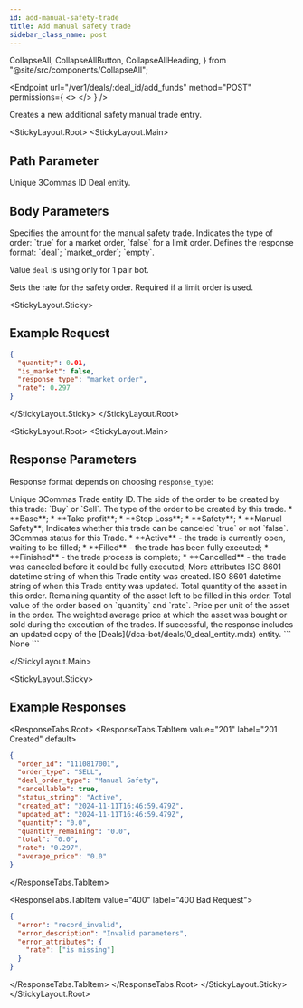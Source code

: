 ```yaml
---
id: add-manual-safety-trade
title: Add manual safety trade
sidebar_class_name: post
---
```


  CollapseAll,
  CollapseAllButton,
  CollapseAllHeading,
} from "@site/src/components/CollapseAll";

<Endpoint
  url="/ver1/deals/:deal_id/add_funds"
  method="POST"
  permissions={
    <>
      <Permission title="Permission" description="BOTS_WRITE" />
      <Permission title="Security" description="SIGNED" />
    </>
  }
/>

Creates a new additional safety manual trade entry.

<Separator />

<StickyLayout.Root>
<StickyLayout.Main>

## Path Parameter

<ApiParam name="deal_id" type="integer" id="deal_id" required>
  Unique 3Commas ID Deal entity.
</ApiParam>

## Body Parameters

<ApiParam name='quantity' type='number' id="quantity" required>
  Specifies the amount for the manual safety trade.
</ApiParam>
<ApiParam name='is_market' type='boolean' id="is_market" required>
  Indicates the type of order: `true` for a market order, `false` for a limit order.
</ApiParam>
<ApiParam name='response_type' type='string' id="response_type">
  Defines the response format: `deal`; `market_order`; `empty`.

Value `deal` is using only for 1 pair bot.

  <ParameterRange defaultVal="empty" />
</ApiParam>
<ApiParam name='rate' type='number' id="rate" required>
  Sets the rate for the safety order. Required if a limit order is used.
</ApiParam>
</StickyLayout.Main>

<StickyLayout.Sticky>

## Example Request

```json title="POST /ver1/deals/2295672969/add_funds"
{
  "quantity": 0.01,
  "is_market": false,
  "response_type": "market_order",
  "rate": 0.297
}
```

</StickyLayout.Sticky>
</StickyLayout.Root>

<StickyLayout.Root>
<StickyLayout.Main>

## Response Parameters

Response format depends on choosing `response_type`:

<Tabs>
<TabItem value="market_order" label="market_order" default>

<ApiParam name="order_id" type="integer" id="order_id">
  Unique 3Commas Trade entity ID.
</ApiParam>
<ApiParam name="order_type" type="string" id="order_type">
  The side of the order to be created by this trade: `Buy` or `Sell`.
</ApiParam>
<ApiParam name="deal_order_type" type="string" id="deal_order_type">
  The type of the order to be created by this trade.
  <CollapsibleNestedParams
    openName="Hide allowed values"
    collapsedName="Show allowed values"
  >
    * **Base**; * **Take profit**; * **Stop Loss**; * **Safety**; * **Manual
    Safety**;
  </CollapsibleNestedParams>
</ApiParam>
<ApiParam name="cancellable" type="boolean" id="cancellable">
  Indicates whether this trade can be canceled `true` or not `false`.
</ApiParam>

<ApiParam name="status_string" type="string" id="status_string">
  3Commas status for this Trade.
  <CollapsibleNestedParams
    openName="Hide allowed values"
    collapsedName="Show allowed values"
  >
    * **Active** - the trade is currently open, waiting to be filled; *
    **Filled** - the trade has been fully executed; * **Finished** - the trade
    process is complete; * **Cancelled** - the trade was canceled before it
    could be fully executed;
  </CollapsibleNestedParams>
</ApiParam>

<CollapseAll>
<CollapseAllHeading> More attributes <CollapseAllButton /> </CollapseAllHeading>
<CollapsibleApiParam name='created_at' type='string' id="created_at">
     ISO 8601 datetime string of when this Trade entity was created.
</CollapsibleApiParam>
<CollapsibleApiParam name='updated_at' type='string' id="updated_at">
     ISO 8601 datetime string of when this Trade entity was updated.
</CollapsibleApiParam>
<CollapsibleApiParam name='quantity' type='string' id="quantity">
     Total quantity of the asset in this order.
</CollapsibleApiParam>
<CollapsibleApiParam name='quantity_remaining' type='string' id="quantity_remaining">
     Remaining quantity of the asset left to be filled in this order.
</CollapsibleApiParam>
<CollapsibleApiParam name='total' type='string' id="total">
     Total value of the order based on `quantity` and `rate`.
</CollapsibleApiParam>
<CollapsibleApiParam name='rate' type='string' id="rate">
     Price per unit of the asset in the order.
</CollapsibleApiParam>
<CollapsibleApiParam name='average_price' type='string' id="average_price">
     The weighted average price at which the asset was bought or sold during the execution of the trades.
</CollapsibleApiParam>
</CollapseAll>
</TabItem>
<TabItem value="deal" label="deal">
    If successful, the response includes an updated copy of the [Deals](/dca-bot/deals/0_deal_entity.mdx) entity.
  </TabItem>
  <TabItem value="empty" label="empty">
```
None
```
</TabItem>
</Tabs>

</StickyLayout.Main>

<StickyLayout.Sticky>

## Example Responses

<ResponseTabs.Root>
<ResponseTabs.TabItem value="201" label="201 Created" default>
```json
{
  "order_id": "1110817001",
  "order_type": "SELL",
  "deal_order_type": "Manual Safety",
  "cancellable": true,
  "status_string": "Active",
  "created_at": "2024-11-11T16:46:59.479Z",
  "updated_at": "2024-11-11T16:46:59.479Z",
  "quantity": "0.0",
  "quantity_remaining": "0.0",
  "total": "0.0",
  "rate": "0.297",
  "average_price": "0.0"
}
```

</ResponseTabs.TabItem>

<ResponseTabs.TabItem value="400" label="400 Bad Request">

```json
{
  "error": "record_invalid",
  "error_description": "Invalid parameters",
  "error_attributes": {
    "rate": ["is missing"]
  }
}
```

</ResponseTabs.TabItem>
</ResponseTabs.Root>
</StickyLayout.Sticky>
</StickyLayout.Root>
